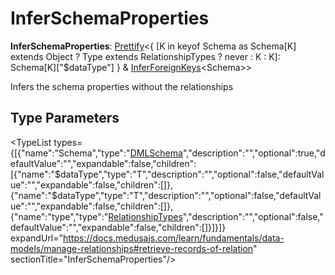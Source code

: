 
# InferSchemaProperties

 **InferSchemaProperties**: [Prettify](../../../CommonTypes/types/types.CommonTypes.Prettify/page.mdx)&#60;&#123; [K in keyof Schema as Schema[K] extends Object ? Type extends RelationshipTypes ? never : K : K]: Schema[K]["$dataType"] &#125; & [InferForeignKeys](../types.DmlTypes.InferForeignKeys/page.mdx)&#60;Schema&#62;&#62;

Infers the schema properties without the relationships

## Type Parameters

<TypeList types={[{"name":"Schema","type":"[DMLSchema](../types.DmlTypes.DMLSchema/page.mdx)","description":"","optional":true,"defaultValue":"","expandable":false,"children":[{"name":"$dataType","type":"T","description":"","optional":false,"defaultValue":"","expandable":false,"children":[]},{"name":"$dataType","type":"T","description":"","optional":false,"defaultValue":"","expandable":false,"children":[]},{"name":"type","type":"[RelationshipTypes](../types.DmlTypes.RelationshipTypes/page.mdx)","description":"","optional":false,"defaultValue":"","expandable":false,"children":[]}]}]} expandUrl="https://docs.medusajs.com/learn/fundamentals/data-models/manage-relationships#retrieve-records-of-relation" sectionTitle="InferSchemaProperties"/>
